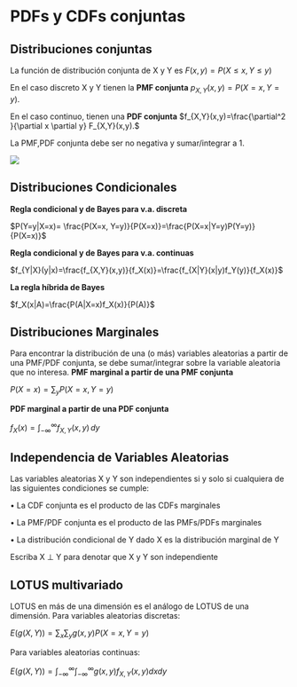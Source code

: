 # PDFs y CDFs conjuntas {#pdf}

## Distribuciones conjuntas
La función de distribución conjunta de X y Y es 
$F(x,y)=P(X\leq x, Y \leq y)$

En el caso discreto X y Y tienen la $\textbf{PMF conjunta}$
$p_{X,Y}(x,y)= P(X=x, Y=y).$

En el caso continuo, tienen una $\textbf{PDF conjunta}$
$f_{X,Y}(x,y)=\frac{\partial^2 }{\partial x \partial y} F_{X,Y}(x,y).$

La PMF,PDF conjunta debe ser no negativa y sumar/integrar a 1.

![](8.PNG)

## Distribuciones Condicionales

$\textbf{Regla condicional y de Bayes para v.a. discreta}$

$P(Y=y|X=x)= \frac{P(X=x, Y=y)}{P(X=x)}=\frac{P(X=x|Y=y)P(Y=y)}{P(X=x)}$

$\textbf{Regla condicional y de Bayes para v.a. continuas}$

$f_{Y|X}(y|x)=\frac{f_{X,Y}(x,y)}{f_X(x)}=\frac{f_{X|Y}(x|y)f_Y(y)}{f_X(x)}$

$\textbf{La regla híbrida de Bayes}$

$f_X(x|A)=\frac{P(A|X=x)f_X(x)}{P(A)}$


## Distribuciones Marginales
Para encontrar la distribución de una (o más) variables aleatorias a partir de una PMF/PDF conjunta, se debe sumar/integrar sobre la variable aleatoria que no interesa.
$\textbf{PMF marginal a partir de una PMF conjunta}$

$P(X=x)=\displaystyle\sum_{y}P(X=x, Y=y)$

$\textbf{PDF marginal a partir de una PDF conjunta}$

$f_X(x)=\displaystyle\int_{-\infty}^{\infty} f_{X,Y}(x,y)\, dy$


## Independencia de Variables Aleatorias
Las variables aleatorias X y Y son independientes si y solo si cualquiera de las siguientes condiciones se cumple:

$\bullet$ La CDF conjunta es el producto de las CDFs marginales

$\bullet$ La PMF/PDF conjunta es el producto de las PMFs/PDFs marginales

$\bullet$ La distribución condicional de Y dado X es la distribución marginal de Y

Escriba X $\perp$ Y para denotar que X y Y son independiente

## LOTUS multivariado
LOTUS en más de una dimensión es el análogo de LOTUS de una dimensión.
Para variables aleatorias discretas:

$E(g(X,Y))=\displaystyle\sum_{x}\displaystyle\sum_{y} g(x,y)P(X=x, Y=y)$

Para variables aleatorias continuas:

$E(g(X,Y))=\displaystyle\int_{-\infty}^{\infty}\displaystyle\int_{-\infty}^{\infty} g(x,y)f_{X,Y}(x,y)dxdy$

